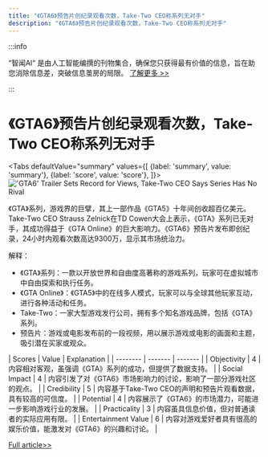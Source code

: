 ```yaml
---
title: "《GTA6》预告片创纪录观看次数，Take-Two CEO称系列无对手"
description: "《GTA6》预告片创纪录观看次数，Take-Two CEO称系列无对手"
---
```



:::info

“智闻AI“ 是由人工智能编撰的刊物集合，确保您只获得最有价值的信息，旨在助您消除信息差，突破信息茧房的局限。  [了解更多 >>](/)

:::

# 《GTA6》预告片创纪录观看次数，Take-Two CEO称系列无对手


<Tabs
	defaultValue="summary"
	values={[
	{label: 'summary', value: 'summary'},
	{label: 'score', value: 'score'},
]}>
<TabItem value="summary">
<img
  src="https://image.informedainews.com/2024/06/Vid-yYH-1717494838-0.jpg"
  alt="'GTA6' Trailer Sets Record for Views, Take-Two CEO Says Series Has No Rival"
/>



《GTA》系列，游戏界的巨擘，其上一部作品《GTA5》十年间创收超百亿美元。Take-Two CEO Strauss Zelnick在TD Cowen大会上表示，《GTA》系列已无对手，其成功得益于《GTA Online》的巨大影响力。《GTA6》预告片发布即创纪录，24小时内观看次数高达9300万，显示其市场统治力。

解释：
- 《GTA》系列：一款以开放世界和自由度高著称的游戏系列，玩家可在虚拟城市中自由探索和执行任务。
- 《GTA Online》：《GTA5》中的在线多人模式，玩家可以与全球其他玩家互动，进行各种活动和任务。
- Take-Two：一家大型游戏发行公司，拥有多个知名游戏品牌，包括《GTA》系列。
- 预告片：游戏或电影发布前的一段视频，用以展示游戏或电影的画面和主题，吸引潜在买家或观众。
</TabItem>
<TabItem value="score">
	| Scores     | Value   | Explanation |
	| -------- | ------- | ------- |
	| Objectivity  | 4    | 内容相对客观，虽强调《GTA》系列的成功，但提供了数据支持。    |
	| Social Impact | 4     | 内容引发了对《GTA6》市场影响力的讨论，影响了一部分游戏社区的观点。    |
	| Credibility    | 5    | 内容基于Take-Two CEO的声明和预告片观看数据，具有较高的可信度。    |
	| Potential    | 4    | 内容展示了《GTA6》的市场潜力，可能进一步影响游戏行业的发展。    |
	| Practicality    | 3    | 内容虽具信息价值，但对普通读者的实际应用有限。    |
	| Entertainment Value    | 6    | 内容对游戏爱好者具有很高的娱乐价值，能激发对《GTA6》的兴趣和讨论。    |
</TabItem>
</Tabs>

[Full article>>](https://www.cnbeta.com.tw/articles/game/1433425.htm)
